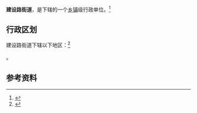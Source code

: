 {{中国乡级行政区|41/01/02/002/000}}

'''建设路街道'''，是{{PRC admin/fullname|41/01/02/002/000|3}}下辖的一个[[乡镇|乡镇]]级行政单位。<ref>{{PRC admin/ref sgc|{{PRC admin/parent|41/01/02/002/000}}}}</ref>

== 行政区划 ==

建设路街道下辖以下地区：<ref>{{PRC admin/ref sgc|41/01/02/002/000}}</ref>

{{PRC admin/children|41/01/02/002/000}}。

== 参考资料 ==

{{reflist}}

{{行政区划小作品}}
{{PRC admin/navcat|41/01/02/002/000}}